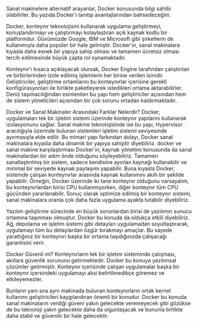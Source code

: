 Sanal makinelere alternatif arayanlar, Docker konusunda bilgi sahibi olabilirler. Bu yazıda Docker'ı tanıtıp avantajlarından bahsedeceğim.

Docker, konteynır teknolojisini kullanarak uygulama geliştirmeyi, konuşlandırmayı ve çalıştırmayı kolaylaştıran açık kaynak kodlu bir platformdur. Günümüzde Google, IBM ve Microsoft gibi şirketlerin de kullanımıyla daha popüler bir hale gelmiştir. Docker'ın, sanal makinalara kıyasla daha esnek bir yapıya sahip olması ve tamamen ücretsiz olması tercih edilmesinde büyük çapta rol oynamaktadır.

Konteynır'ı kısaca açıklayacak olursak, Docker Engine tarafından çalıştırılan ve birbirlerinden izole edilmiş işlemlerin her birine verilen isimdir. Geliştiriciler, geliştirme ortamlarını bu konteynırlar içerisine gerekli konfigürasyonları ile birlikte paketleyerek istedikleri ortama aktarabilirler. Deniz taşımacılığından esinlenilen bu yapı hem geliştiriciler açısından hem de sistem yöneticileri açısından bir çok sorunu ortadan kaldırmaktadır.

Docker ve Sanal Makinaler Arasındaki Farklar Nelerdir?
Docker, uygulamaları tek bir işletim sistemi üzerinde konteynır yapılarını kullanarak izolasyonunu sağlar. Sanal makine teknolojisinde ise bu yapı, Hypervisor aracılığıyla üzerinde bulunan sistemleri işletim sistemi seviyesinde ayırmasıyla elde edilir. Bu mimari yapı farkından dolayı, Docker sanal makinalara kıyasla daha dinamik bir yapıya sahiptir diyebiliriz.
docker ve sanal makine karşılaştırması
Docker'ın, kaynak yönetimi konusunda da sanal makinalardan bir adım önde olduğunu söyleyebiliriz. Tamamen sanallaştırılmış bir sistem, sadece kendisine ayırılan kaynağı kullanabilir ve minimal bir seviyede kaynak paylaşımı yapabilir. Buna kıyasla Docker, sistemde çalışan konteynırlar arasında kaynak kullanımını akıllı bir şekilde yapabilir. Örneğin, Docker üzerinde iki tane konteynır olduğunu varsayalım, bu konteynırlardan birisi CPU kullanmıyorken, diğer konteynır tüm CPU gücünden yararlanabilir. Sonuç olarak optimize edilmiş bir konteynır sistemi, sanal makinalara oranla çok daha fazla uygulama ayakta tutabilir diyebiliriz.

Yazılım geliştirme sürecinde en büyük sorunlardan birisi de yazılımın sunucu ortamına taşınması olmuştur. Docker bu konuda da oldukça etkili diyebiliriz. Ağ, depolama ve işletim sistemi gibi detayları uygulamadan soyutlaştırarak, uygulamayı tüm bu detaylardan özgür bırakmayı amaçlar. Bu sayede yarattığınız bir konteynırı başka bir ortama taşıdığınızda çalışacağı garantisini verir.

Docker Güvenli mi?
Konteynırların tek bir işletim sisteminde çalışması, akıllara güvenlik sorununu getirmektedir. Docker bu konuya yazılımsal çözümler getirmiştir. Konteynır içerisinde çalışan uygulamalar başka bir konteynır içersindeki uygulamayı aksi belirtilmedikçe göremez ve etkileyemezler.

Bunların yanı sıra aynı makinada bulunan konteynırların ortak kernel kullanımı geliştiricileri kaygılandıran önemli bir konudur. Docker bu konuda sanal makinaların verdiği güveni yakın gelecekte veremeyecek gibi gözükse de bu teknoloji yakın gelecekte daha da olgunlaşacak ve bununla birlikte daha stabil ve güvenilir bir hale gelecektir.